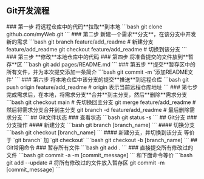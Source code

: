 
## Git开发流程
<Steps>
### 第一步
将远程仓库中的代码**拉取**到本地
<FileTree>
  <FileTree.Folder name="pages" defaultOpen>
    <FileTree.File name="index.html" />
  </FileTree.Folder>
</FileTree>
```bash
git clone github.com/myWeb.git
```
### 第二步
新建一个需求**分支**，在该分支中开发新的需求
```bash
git branch feature/add_readme # 新建分支 feature/add_readme
git checkout feature/add_readme # 切换到该分支
```
### 第三步
**修改**本地仓库中的代码
<FileTree>
  <FileTree.Folder name="pages" defaultOpen>
    <FileTree.File name="index.html" />
    <FileTree.File name="README.md" active />
  </FileTree.Folder>
</FileTree>
### 第四步
将准备提交的文件放到**暂存**区
```bash
git add pages/README.md
```
### 第五步
**提交**暂存区中的所有文件，并为本次提交添加一条简介
```bash
git commit -m '添加README文件'
```
### 第六步
将本地仓库中该分支的提交**推送**到远程仓库
```bash
git push origin feature/add_readme # origin 表示当前远程仓库地址
```
### 第七步
完成需求后，在本地，将需求分支**合并**到主分支，然后**删除**需求分支
```bash
git checkout main # 先切换回主分支
git merge feature/add_readme # 然后将需求分支合并到主分支
git branch -d feature/add_readme # 最后删除需求分支
```
</Steps>
## Git文件状态
### 查看状态
```bash
git status -s
```
## Git分支
### 分支操作
#### 新建分支
```bash
git branch [branch_name]
```
#### 切换分支
```bash
git checkout [branch_name]
```
#### 新建分支，并切换到该分支
等价于 `git branch` 加 `git checkout`
```bash
git checkout -b [branch_name]
```
## Git常用命令
### 暂存所有文件
```bash
git add .
```
### 直接提交所有修改过的文件
```bash
git commit -a -m [commit_message]
```
和下面命令等价
```bash
git add --update # 将所有修改过的文件放入暂存区
git commit -m [commit_message]
```
